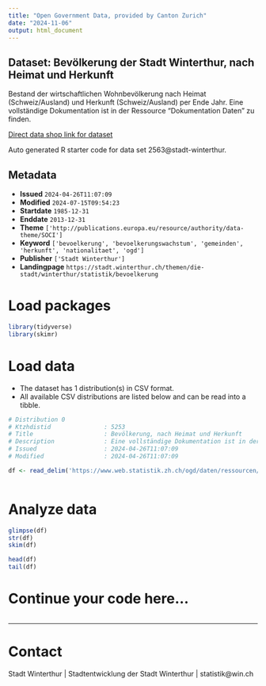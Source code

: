 ```yaml
---
title: "Open Government Data, provided by Canton Zurich"
date: "2024-11-06"
output: html_document
---
```


## Dataset: Bevölkerung der Stadt Winterthur, nach Heimat und Herkunft

Bestand der wirtschaftlichen Wohnbevölkerung nach Heimat (Schweiz/Ausland) und Herkunft (Schweiz/Ausland) per Ende Jahr. Eine vollständige Dokumentation ist in der Ressource "Dokumentation Daten" zu finden.

[Direct data shop link for dataset](https://www.zh.ch/de/politik-staat/statistik-daten/datenkatalog.html#/datasets/2563@stadt-winterthur)

Auto generated R starter code for data set 2563@stadt-winterthur.

## Metadata

- **Issued** `2024-04-26T11:07:09`
- **Modified** `2024-07-15T09:54:23`
- **Startdate** `1985-12-31`
- **Enddate** `2013-12-31`
- **Theme** `['http://publications.europa.eu/resource/authority/data-theme/SOCI']`
- **Keyword** `['bevoelkerung', 'bevoelkerungswachstum', 'gemeinden', 'herkunft', 'nationalitaet', 'ogd']`
- **Publisher** `['Stadt Winterthur']`
- **Landingpage** `https://stadt.winterthur.ch/themen/die-stadt/winterthur/statistik/bevoelkerung`


# Load packages

```r

library(tidyverse)
library(skimr)

```

# Load data

-   The dataset has 1 distribution(s) in CSV format.
-   All available CSV distributions are listed below and can be read into a tibble.

```r

# Distribution 0
# Ktzhdistid               : 5253
# Title                    : Bevölkerung, nach Heimat und Herkunft
# Description              : Eine vollständige Dokumentation ist in der Ressource "Dokumentation Daten" zu finden.
# Issued                   : 2024-04-26T11:07:09
# Modified                 : 2024-04-26T11:07:09

df <- read_delim('https://www.web.statistik.zh.ch/ogd/daten/ressourcen/KTZH_00002563_00005253.csv')



```

# Analyze data

```r

glimpse(df)
str(df)
skim(df)

head(df)
tail(df)

```

# Continue your code here...

```r

```

------------------------------------------------------------------------

# Contact

Stadt Winterthur | Stadtentwicklung der Stadt Winterthur | statistik@win.ch
